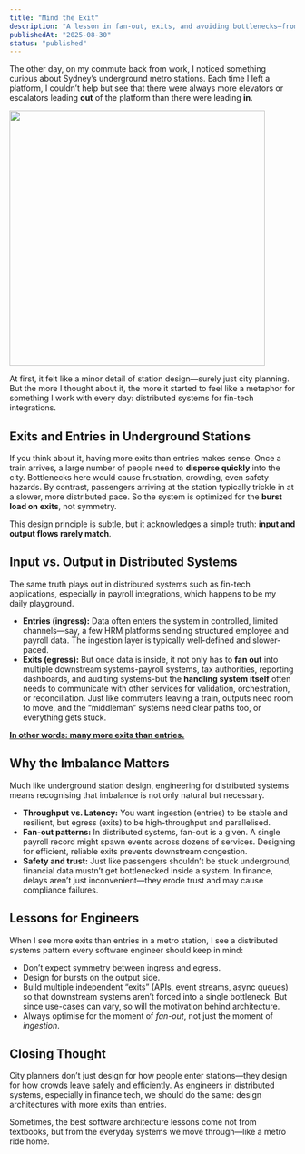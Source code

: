 ```yaml
---
title: "Mind the Exit"
description: "A lesson in fan-out, exits, and avoiding bottlenecks—from subways to software."
publishedAt: "2025-08-30"
status: "published"
---
```


The other day, on my commute back from work, I noticed something curious about Sydney’s underground metro stations. Each time I left a platform, I couldn’t help but see that there were always more elevators or escalators leading **out** of the platform than there were leading **in**.

[<img src="/mind-the-exit/escalators.jpg" margin="auto" width="450px"/>](/mind-the-exit/escalators.jpg)

At first, it felt like a minor detail of station design—surely just city planning. But the more I thought about it, the more it started to feel like a metaphor for something I work with every day: distributed systems for fin-tech integrations.

## Exits and Entries in Underground Stations  

If you think about it, having more exits than entries makes sense. Once a train arrives, a large number of people need to **disperse quickly** into the city. Bottlenecks here would cause frustration, crowding, even safety hazards. By contrast, passengers arriving at the station typically trickle in at a slower, more distributed pace. So the system is optimized for the **burst load on exits**, not symmetry.  

This design principle is subtle, but it acknowledges a simple truth: **input and output flows rarely match**.  

## Input vs. Output in Distributed Systems  

The same truth plays out in distributed systems such as fin-tech applications, especially in payroll integrations, which happens to be my daily playground.

- **Entries (ingress):** Data often enters the system in controlled, limited channels—say, a few HRM platforms sending structured employee and payroll data. The ingestion layer is typically well-defined and slower-paced.  
- **Exits (egress):** But once data is inside, it not only has to **fan out** into multiple downstream systems-payroll systems, tax authorities, reporting dashboards, and auditing systems-but the **handling system itself** often needs to communicate with other services for validation, orchestration, or reconciliation. Just like commuters leaving a train, outputs need room to move, and the “middleman” systems need clear paths too, or everything gets stuck.

<b><u>In other words: many more exits than entries.</u></b>

## Why the Imbalance Matters

Much like underground station design, engineering for distributed systems means recognising that imbalance is not only natural but necessary.

- **Throughput vs. Latency:** You want ingestion (entries) to be stable and resilient, but egress (exits) to be high-throughput and parallelised.
- **Fan-out patterns:** In distributed systems, fan-out is a given. A single payroll record might spawn events across dozens of services. Designing for efficient, reliable exits prevents downstream congestion.  
- **Safety and trust:** Just like passengers shouldn’t be stuck underground, financial data mustn’t get bottlenecked inside a system. In finance, delays aren’t just inconvenient—they erode trust and may cause compliance failures.  

## Lessons for Engineers  

When I see more exits than entries in a metro station, I see a distributed systems pattern every software engineer should keep in mind:

- Don’t expect symmetry between ingress and egress.
- Design for bursts on the output side.
- Build multiple independent “exits” (APIs, event streams, async queues) so that downstream systems aren’t forced into a single bottleneck. But since use-cases can vary, so will the motivation behind architecture.
- Always optimise for the moment of *fan-out*, not just the moment of *ingestion*.

## Closing Thought  

City planners don’t just design for how people enter stations—they design for how crowds leave safely and efficiently. As engineers in distributed systems, especially in finance tech, we should do the same: design architectures with more exits than entries.  

Sometimes, the best software architecture lessons come not from textbooks, but from the everyday systems we move through—like a metro ride home.  
